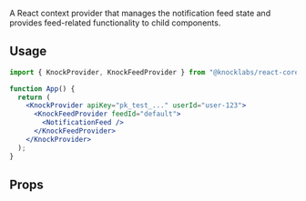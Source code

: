 A React context provider that manages the notification feed state and provides feed-related functionality to child components.

## Usage

```jsx
import { KnockProvider, KnockFeedProvider } from "@knocklabs/react-core";

function App() {
  return (
    <KnockProvider apiKey="pk_test_..." userId="user-123">
      <KnockFeedProvider feedId="default">
        <NotificationFeed />
      </KnockFeedProvider>
    </KnockProvider>
  );
}
```

## Props

<Attributes>
  <Attribute
    name="feedId"
    type="string"
    description="The channel ID of the Knock in-app feed."
    isRequired
  />
  <Attribute
    name="colorMode"
    type="string"
    description="Sets the theme as either light or dark mode (defaults to light)."
  />
  <Attribute
    name="defaultFeedOptions"
    type="FeedClientOptions"
    description="Default options for configuring the feed behavior."
  />
  <Attribute
    name="children"
    type="ReactNode"
    description="Child components that will have access to the feed context."
  />
</Attributes>
